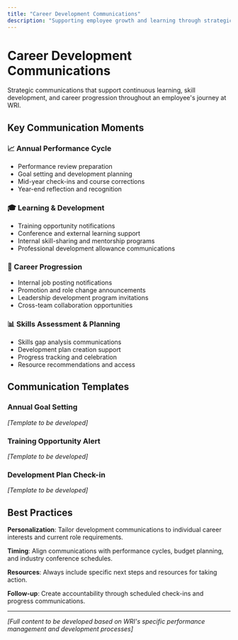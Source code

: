 ```yaml
---
title: "Career Development Communications"
description: "Supporting employee growth and learning through strategic career development communications."
---
```


# Career Development Communications

Strategic communications that support continuous learning, skill development, and career progression throughout an employee's journey at WRI.

## Key Communication Moments

### **📈 Annual Performance Cycle**
- Performance review preparation
- Goal setting and development planning
- Mid-year check-ins and course corrections
- Year-end reflection and recognition

### **🎓 Learning & Development**
- Training opportunity notifications
- Conference and external learning support
- Internal skill-sharing and mentorship programs
- Professional development allowance communications

### **🚀 Career Progression**  
- Internal job posting notifications
- Promotion and role change announcements
- Leadership development program invitations
- Cross-team collaboration opportunities

### **📊 Skills Assessment & Planning**
- Skills gap analysis communications
- Development plan creation support
- Progress tracking and celebration
- Resource recommendations and access

## Communication Templates

### **Annual Goal Setting**
*[Template to be developed]*

### **Training Opportunity Alert**
*[Template to be developed]*

### **Development Plan Check-in**
*[Template to be developed]*

## Best Practices

**Personalization**: Tailor development communications to individual career interests and current role requirements.

**Timing**: Align communications with performance cycles, budget planning, and industry conference schedules.

**Resources**: Always include specific next steps and resources for taking action.

**Follow-up**: Create accountability through scheduled check-ins and progress communications.

---

*[Full content to be developed based on WRI's specific performance management and development processes]*
